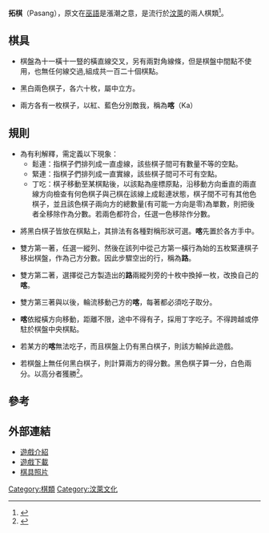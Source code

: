 '''拓棋'''（Pasang），原文在[[巫語|巫語]]是漲潮之意，是流行於[[汶萊|汶萊]]的兩人棋類<ref>{{Cite web |url=http://pasang-emas.sourceforge.net/index.xhtml |title=Pasang Rules |access-date=2010-04-15 |archive-date=2019-01-24 |archive-url=https://web.archive.org/web/20190124163211/http://pasang-emas.sourceforge.net/index.xhtml |dead-url=no }}</ref>。

==棋具==

*棋盤為十一橫十一豎的橫直線交叉，另有兩對角線條，但是棋盤中間點不使用，也無任何線交過,組成共一百二十個棋點。

*黑白兩色棋子，各六十枚，屬中立方。

*兩方各有一枚棋子，以紅、藍色分別敵我，稱為'''喀'''（Ka）

==規則==

*為有利解釋，需定義以下現象：
**鬆連：指棋子們排列成一直虛線，該些棋子間可有數量不等的空點。
**緊連：指棋子們排列成一直實線，該些棋子間可不可有空點。
**丁吃：棋子移動至某棋點後，以該點為座標原點，沿移動方向垂直的兩直線方向檢查有何色棋子與己棋在該線上成鬆連狀態，棋子間不可有其他色棋子，並且該色棋子兩向方的總數量(有可能一方向是零)為單數，則把後者全移除作為分數。若兩色都符合，任選一色移除作分數。

*將黑白棋子皆放在棋點上，其排法有各種對稱形狀可選。'''喀'''先置於各方手中。

*雙方第一著，任選一縱列、然後在該列中從己方第一橫行為始的五枚緊連棋子移出棋盤，作為己方分數。因此步驟空出的行，稱為'''路'''。

*雙方第二著，選擇從己方製造出的'''路'''兩縱列旁的十枚中換掉一枚，改換自己的'''喀'''。

*雙方第三著與以後，輪流移動己方的'''喀'''，每著都必須吃子取分。

*'''喀'''依縱橫方向移動，距離不限，途中不得有子，採用丁字吃子。不得跨越或停駐於棋盤中央棋點。

*若某方的'''喀'''無法吃子，而且棋盤上仍有黑白棋子，則該方輸掉此遊戲。

*若棋盤上無任何黑白棋子，則計算兩方的得分數。黑色棋子算一分，白色兩分。以高分者獲勝<ref>{{Cite web |url=http://homepages.di.fc.ul.pt/~jpn/gv/pasangemas.htm |title=PASANG EMAS |access-date=2010-04-15 |archive-date=2016-03-04 |archive-url=https://web.archive.org/web/20160304134939/http://homepages.di.fc.ul.pt/~jpn/gv/pasangemas.htm |dead-url=no }}</ref>。

==參考==
<div class="references-small">
<references/>
</div>

==外部連結==

*[http://pasang-emas.sourceforge.net/how-to-play/index.xhtml 遊戲介紹] {{Wayback|url=http://pasang-emas.sourceforge.net/how-to-play/index.xhtml |date=20170221071138 }}
*[https://web.archive.org/web/20131012064718/http://www.softlookup.com/download.asp?id=32015 遊戲下載]
*[https://web.archive.org/web/20070205002049/http://bn.china-embassy.org/chn/lszl/wlfq/t273513.htm 棋具照片]

[[Category:棋類|Category:棋類]]
[[Category:汶萊文化|Category:汶萊文化]]